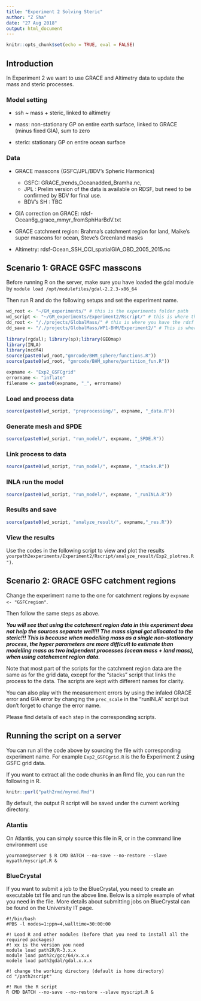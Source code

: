 ```yaml
---
title: "Experiment 2 Solving Steric"
author: "Z Sha"
date: "27 Aug 2018"
output: html_document
---
```


```r
knitr::opts_chunk$set(echo = TRUE, eval = FALSE)
```

## Introduction

In Experiment 2 we want to use GRACE and Altimetry data to update the mass and steric processes. 

### Model setting 

*  ssh ~ mass + steric, linked to altimetry

*  mass: non-stationary GP on entire earth surface, linked to GRACE (minus fixed GIA), sum to zero

*  steric: stationary GP on entire ocean surface

### Data

* GRACE masscons (GSFC/JPL/BDV's Spheric Harmonics)
  
    * GSFC: GRACE_trends_Oceanadded_Bramha.nc, 
    * JPL : Prelim version of the data is available on RDSF, but need to be confirmed by BDV for final use.
    * BDV's SH : TBC

* GIA correction on GRACE: rdsf\WP3-Ocean\BHMinputs\GIA\ice6g_grace_mmyr_fromSphHarBdV.txt

* GRACE catchment region: Brahma's catchment region for land, Maike's super mascons for ocean, Steve's Greenland masks

* Altimetry: rdsf\WP3-Ocean\BHMinputs\SSH\trend_SSH_CCI_spatialGIA_OBD_2005_2015.nc


## Scenario 1: GRACE GSFC masscons

Before running R on the server, make sure you have loaded the gdal module by  ``module load /opt/modulefiles/gdal-2.2.3-x86_64``

Then run R and do the following setups and set the experiment name.

```r
wd_root <- "~/GM_experiments/" # this is the experiments folder path
wd_script <- "~/GM_experiments/Experiment2/Rscript/" # this is where the Rscripts are
dd_root <- "/./projects/GlobalMass/" # this is where you have the rdsf path
dd_save <- "/./projects/GlobalMass/WP1-BHM/Experiment2/" # This is where you save the results
 
library(rgdal); library(sp);library(GEOmap)
library(INLA)
library(ncdf4)
source(paste0(wd_root,"gmrcode/BHM_sphere/functions.R"))
source(paste0(wd_root, "gmrcode/BHM_sphere/partition_fun.R"))

expname <- "Exp2_GSFCgrid"
errorname <- "inflate"
filename <- paste0(expname, "_", errorname)
```

### Load and process data

```r
source(paste0(wd_script, "preprocessing/", expname, "_data.R"))
```

### Generate mesh and SPDE

```r
source(paste0(wd_script, "run_model/", expname, "_SPDE.R"))
```

### Link process to data


```r
source(paste0(wd_script, "run_model/", expname, "_stacks.R"))
```

### INLA run the model

```r
source(paste0(wd_script, "run_model/", expname, "_runINLA.R"))
```

### Results and save

```r
source(paste0(wd_script, "analyze_result/", expname,"_res.R"))
```


### View the results

Use the codes in the following script to view and plot the results ``yourpath2experiments/Experiment2/Rscript/analyze_result/Exp2_plotres.R")``.



## Scenario 2: GRACE GSFC catchment regions

Change the experiment name to the one for catchment regions by ``expname <- "GSFCregion"``.

Then follow the same steps as above. 

***You will see that using the catchment region data in this experiment does not help the sources separate well!!! The mass signal got allocated to the steric!!! This is because when modelling mass as a single non-stationary process, the hyper parameters are more difficult to estimate than modelling mass as two indpendent processes (ocean mass + land mass), when using catchement region data.***

Note that most part of the scripts for the catchment region data are the same as for the grid data, except for the "stacks" script that links the process to the data. The scripts are kept with different names for clarity.

You can also play with the measurement errors by using the infaled GRACE error and GIA error by changing the ``prec_scale`` in the "runINLA" script but don't forget to change the error name. 

Please find details of each step in the corresponding scripts.

## Running the script on a server

You can run all the code above by sourcing the file with corresponding experiment name. For example ``Exp2_GSFCgrid.R`` is the fo Experiment 2 using GSFC grid data. 

If you want to extract all the code chunks in an Rmd file, you can run the following in R.

```r
knitr::purl("path2rmd/myrmd.Rmd")
```

By default, the output R script will be saved under the current working directory.

### Atantis

On Atlantis, you can simply source this file in R, or in the command line environment use

```
yourname@server $ R CMD BATCH --no-save --no-restore --slave mypath/myscript.R &
```

### BlueCrystal
If you want to submit a job to the BlueCrystal, you need to create an executable txt file and run the above line. Below is a simple example of what you need in the file. More details about submitting jobs on BlueCrystal can be found on the University IT page.

```
#!/bin/bash
#PBS -l nodes=1:ppn=4,walltime=30:00:00  

#! Load R and other modules (before that you need to install all the required packages)
#! xx is the version you need
module load path2R/R-3.x.x 
module load path2c/gcc/64/x.x.x
modele load path2gdal/gdal.x.x.x

#! change the working directory (default is home directory)
cd "/path2script"

#! Run the R script
R CMD BATCH --no-save --no-restore --slave myscript.R &

```

